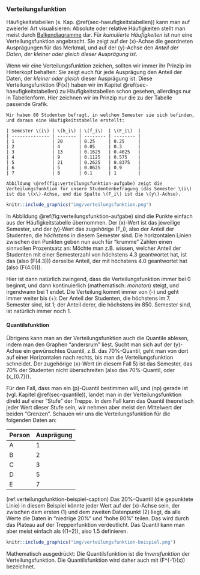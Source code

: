 ### Verteilungsfunktion

Häufigkeitstabellen (s. Kap. \@ref(sec-haeufigkeitstabellen)) kann man auf zweierlei Art visualisieren: Absolute oder relative Häufigkeiten stellt man meist durch [Balkendiagramme](#sec-balkendiagramme) dar. Für *kumulierte Häufigkeiten* ist nun eine Verteilungsfunktion angebracht. Sie zeigt auf der \(x\)-Achse die geordneten Ausprägungen für das Merkmal, und auf der \(y\)-Achse den *Anteil der Daten, der kleiner oder gleich dieser Ausprägung ist*.

Wenn wir eine Verteilungsfunktion zeichen, sollten wir immer ihr Prinzip im Hinterkopf behalten: Sie zeigt euch für jede Ausprägung den Anteil der Daten, der *kleiner oder gleich* dieser Ausprägung ist. Diese Verteilungsfunktion \(F(x)\) haben wir im Kapitel \@ref(sec-haeufigkeitstabellen) zu Häufigkeitstabellen schon gesehen, allerdings nur in Tabellenform. Hier zeichnen wir im Prinzip nur die zu der Tabelle passende Grafik.

```exercise

Wir haben 80 Studenten befragt, in welchem Semester sie sich befinden, und daraus eine Häufigkeitstabelle erstellt:

| Semester \(i\) | \(h_i\) | \(f_i\)  | \(F_i\)  |
| -------------- | ------- | -------- | -------- |
| 1              | 20      | 0.25     | 0.25     |
| 2              | 4       | 0.05     | 0.3      |
| 3              | 13      | 0.1625   | 0.4625   |
| 4              | 9       | 0.1125   | 0.575    |
| 5              | 21      | 0.2625   | 0.8375   |
| 6              | 5       | 0.0625   | 0.9      |
| 7              | 8       | 0.1      | 1        |

Abbildung \@ref(fig:verteilungsfunktion-aufgabe) zeigt die Verteilungsfunktion für unsere Studentenbefragung (das Semester \(i\) ist die \(x\)-Achse, und die Spalte \(F_i\) ist die \(y\)-Achse).
```

```r
knitr::include_graphics("img/verteilungsfunktion.png")
```

In Abbildung \@ref(fig:verteilungsfunktion-aufgabe) sind die Punkte einfach aus der Häufigkeitstabelle übernommen. Der \(x\)-Wert ist das jeweilige Semester, und der \(y\)-Wert das zugehörige \(F_i\), also der Anteil der Studenten, die *höchstens* in diesem Semester sind. Die horizontalen Linien zwischen den Punkten geben nun auch für "krumme" Zahlen einen sinnvollen Prozentsatz an: Möchte man z.B. wissen, welcher Anteil der Studenten mit einer Semesterzahl von höchstens 4.3 geantwortet hat, ist das (also \(F(4.3)\)) derselbe Anteil, der mit höchstens 4.0 geantwortet hat (also \(F(4.0)\)).

Hier ist dann natürlich zwingend, dass die Verteilungsfunktion immer bei 0 beginnt, und dann kontinuierlich (mathematisch: *monoton*) steigt, und irgendwann bei 1 endet. Die Verteilung kommt immer von \(-\infty\) und geht immer weiter bis \(+\infty\): Der Anteil der Studenten, die höchstens im 7. Semester sind, ist 1; der Anteil derer, die höchstens im 850. Semester sind, ist natürlich immer noch 1.

#### Quantilsfunktion

Übrigens kann man an der Verteilungsfunktion auch die Quantile ablesen, indem man den Graphen "andersrum" liest. Sucht man sich auf der \(y\)-Achse ein gewünschtes Quantil, z.B. das 70%-Quantil, geht man von dort auf einer Horizontalen nach rechts, bis man die Verteilungsfunktion schneidet. Der zugehörige \(x\)-Wert (in diesem Fall 5) ist das Semester, das 70% der Studenten nicht überschreiten (also das 70%-Quantil, oder \(x_{0.7}\)).

Für den Fall, dass man ein \(p\)-Quantil bestimmen will, und \(np\) gerade ist (vgl. Kapitel \@ref(sec-quantile)), landet man in der Verteilungsfunktion direkt auf einer "Stufe" der Treppe. In dem Fall kann das Quantil theoretisch jeder Wert dieser Stufe sein, wir nehmen aber meist den Mittelwert der beiden "Grenzen". Schauen wir uns die Verteilungsfunktion für die folgenden Daten an:

| Person | Ausprägung |
| ------ | ---------- |
| A      | 1          |
| B      | 2          |
| C      | 3          |
| D      | 5          |
| E      | 7          |

(ref:verteilungsfunktion-beispiel-caption) Das 20%-Quantil (die gepunktete Linie) in diesem Beispiel könnte jeder Wert auf der \(x\)-Achse sein, der zwischen dem ersten (1) und dem zweiten Datenpunkt (2) liegt, da alle Werte die Daten in "niedrige 20%" und "hohe 80%" teilen. Das wird durch das Plateau auf der Treppenfunktion verdeutlicht. Das Quantil kann man aber meist einfach als \(\frac{1}{2}(1+2)\), also 1.5 definieren.

```r
knitr::include_graphics("img/verteilungsfunktion-beispiel.png")
```

Mathematisch ausgedrückt: Die Quantilsfunktion ist die *Inversfunktion* der Verteilungsfunktion. Die Quantilsfunktion wird daher auch mit \(F^{-1}(x)\) bezeichnet.